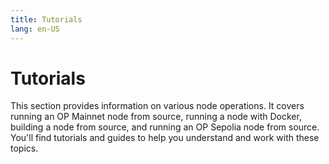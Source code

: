 ```yaml
---
title: Tutorials
lang: en-US
---
```



# Tutorials

This section provides information on various node operations. It covers running an OP Mainnet node from source, running a node with Docker, building a node from source, and running an OP Sepolia node from source. You'll find tutorials and guides to help you understand and work with these topics.

<Cards>
  <Card title="Running an op mainnet node from source" href="/builders/node-operators/tutorials/mainnet" />

  <Card title="Running a node with docker" href="/builders/node-operators/tutorials/node-from-docker" />

  <Card title="Building a node from source" href="/builders/node-operators/tutorials/node-from-source" />

  <Card title="Running an op sepolia node from source" href="/builders/node-operators/tutorials/testnet" />
</Cards>
